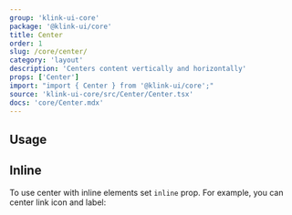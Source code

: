 ```yaml
---
group: 'klink-ui-core'
package: '@klink-ui/core'
title: Center
order: 1
slug: /core/center/
category: 'layout'
description: 'Centers content vertically and horizontally'
props: ['Center']
import: "import { Center } from '@klink-ui/core';"
source: 'klink-ui-core/src/Center/Center.tsx'
docs: 'core/Center.mdx'
---
```



## Usage

<Demo data={CenterDemos.usage} />

## Inline

To use center with inline elements set `inline` prop. For example, you can center link icon and label:

<Demo data={CenterDemos.inline} />
